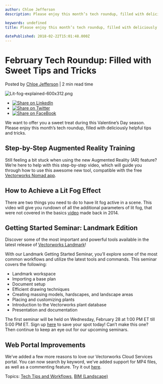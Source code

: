 ```yaml
---
author: Chloe Jefferson
description: Please enjoy this month’s tech roundup, filled with deliciously helpful tips and tricks.

keywords: undefined
title: Please enjoy this month’s tech roundup, filled with deliciously helpful tips and tricks.
 
datePublished: 2018-02-22T15:01:48.000Z
---
```

  

# February Tech Roundup: Filled with Sweet Tips and Tricks

 Posted by [Chloe Jefferson](https://blog.vectorworks.net/author/chloe-jefferson) | 2 min read time 

![Lit-fog-explained-600x312.png](https://blog.vectorworks.net/hubfs/Blog%20Images/180222_February%20Tech%20Roundup/Lit-fog-explained-600x312.png) 

* [![Share on LinkedIn](https://2659751.fs1.hubspotusercontent-na1.net/hubfs/2659751/michaelDemo/share-LI.png)](http://www.linkedin.com/shareArticle?mini=true&url=https%3A%2F%2Fblog.vectorworks.net%2Ffebruary-tech-roundup)
* [![Share on Twitter](https://2659751.fs1.hubspotusercontent-na1.net/hubfs/2659751/michaelDemo/share-TW.png)](https://www.twitter.com/share?text=February%20Tech%20Roundup:%20Filled%20with%20Sweet%20Tips%20and%20Tricks&url=https%3A%2F%2Fblog.vectorworks.net%2Ffebruary-tech-roundup&via=PMGTweets)
* [![Share on FaceBook](https://2659751.fs1.hubspotusercontent-na1.net/hubfs/2659751/michaelDemo/share-FB.png)](https://www.facebook.com/sharer/sharer.php?u=https%3A%2F%2Fblog.vectorworks.net%2Ffebruary-tech-roundup)

We want to offer you a sweet treat during this Valentine’s Day season. Please enjoy this month’s tech roundup, filled with deliciously helpful tips and tricks.

## Step-by-Step Augmented Reality Training

Still feeling a bit stuck when using the new Augmented Reality (AR) feature? We’re here to help with this step-by-step video, which will guide you through how to use this awesome new tool, compatible with the free [Vectorworks Nomad app](https://itunes.apple.com/us/app/vectorworks-nomad/id506706850?mt=8).

## How to Achieve a Lit Fog Effect

There are two things you need to do to have lit fog active in a scene. This video will give you rundown of all the additional parameters of lit fog, that were not covered in the basics [video](https://www.youtube.com/watch?v=D8UbRsfbS24) made back in 2014.

## Getting Started Seminar: Landmark Edition

Discover some of the most important and powerful tools available in the latest release of [Vectorworks Landmark](http://www.vectorworks.net/landmark?utm%5Fcampaign=blog&utm%5Fsource=intext&utm%5Fmedium=planetvectorworks&utm%5Fcontent=techroundup02222018)!

With our Landmark Getting Started Seminar, you’ll explore some of the most common workflows and utilize the latest tools and commands. This seminar covers the following:

* Landmark workspace
* Importing a base plan
* Document setup
* Efficient drawing techniques
* Creating massing models, hardscapes, and landscape areas
* Placing and customizing plants
* Introduction to the Vectorworks plant database
* Presentation and documentation

The first seminar will be held on Wednesday, February 28 at 1:00 PM ET till 5:00 PM ET. Sign up [here](http://www.vectorworks.net/events/search?q=getting+started+seminar+for+landmark+users&%5Fhsenc=p2ANqtz-8c-JdzguZrduXHFJIa4aaUPtPmkW45L8dYXDOMqbg1eyVN8K20DIIGR8I0pKkkD%5FPzaQXYMeK-fe9BO65gTLoQAzLJrA&%5Fhsmi=60071450) to save your spot today! Can’t make this one? Then continue to keep an eye out for our upcoming seminars.

## Web Portal Improvements

We’ve added a few more reasons to love our Vectorworks Cloud Services portal. You can now search by keyword, we’ve added support for MP4 files, as well as a commenting feature. Try it out [here](https://cloud.vectorworks.net/portal/files/home/?utm%5Fcampaign=blog&utm%5Fsource=intext&utm%5Fmedium=planetvectorworks&utm%5Fcontent=techroundup02222018).

 Topics: [Tech Tips and Workflows](https://blog.vectorworks.net/topic/tech-tips-and-workflows), [BIM (Landscape)](https://blog.vectorworks.net/topic/bim-landscape) 

  